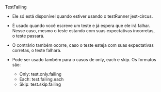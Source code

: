 TestFailing

- Ele só está disponível quando estiver usando o testRunner jest-circus.

- É usado quando você escreve um teste e já espera que ele irá falhar. Nesse caso, mesmo o teste estando com suas expectativas incorretas, o teste passará.

- O contrário também ocorre, caso o teste esteja com suas expectativas corretas, o teste falhará.

- Pode ser usado também para o casos de only, each e skip. Os formatos são:

  - Only: test.only.failing
  - Each: test.failing.each
  - Skip: test.skip.failing
